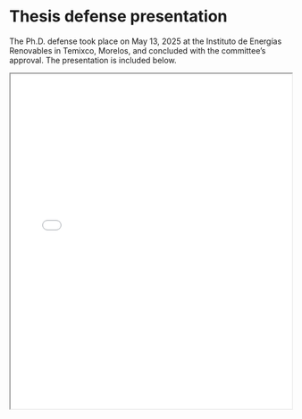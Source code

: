 # Thesis defense presentation {.unnumbered}

The Ph.D. defense took place on May 13, 2025 at the Instituto de Energías Renovables in Temixco, Morelos, and concluded with the committee’s approval. The presentation is included below.

<iframe src="phd_presentacion.pdf" width="100%" height="600px"></iframe>